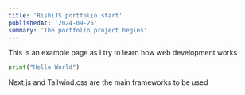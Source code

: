 ```yaml
---
title: 'RishiJS portfolio start'
publishedAt: '2024-09-25'
summary: 'The portfolio project begins'
---
```


This is an example page as I try to learn how web development works

```python
print("Hello World")
```

Next.js and Tailwind.css are the main frameworks to be used